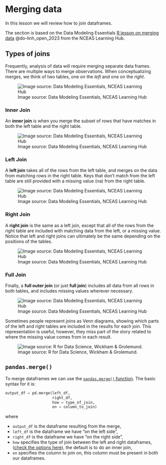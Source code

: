 # Merging data

In this lesson we will review how to join dataframes.
<!--TODO: learning objectives-->

The section is based on the Data Modeling Essentials [R lesson on merging data](https://learning.nceas.ucsb.edu/2023-06-delta/session_09.html#merging-data) @do-linh_open_2023 from the NCEAS Learning Hub. 

## Types of joins

Frequently, analysis of data will require merging separate data frames. 
There are multiple ways to merge observations. 
When conceptualizing merges, we think of two tables, one on the *left* and one on the *right*.

![Image source: Data Modeling Essentials, NCEAS Learning Hub](/book/images/merging_data/join-diagrams-separate.png)

### Inner Join
An **inner join**  is when you merge the subset of rows that have matches in both the left table and the right table.

![Image source: Data Modeling Essentials, NCEAS Learning Hub](/book/images/merging_data/join-diagrams-inner.png)

### Left Join
A **left join** takes all of the rows from the left table, and merges on the data from matching rows in the right table. 
Keys that don't match from the left table are still provided with a missing value (na) from the right table. 

![Image source: Data Modeling Essentials, NCEAS Learning Hub](/book/images/merging_data/join-diagrams-left.png)

### Right Join
A **right join** is the same as a left join, except that all of the rows from the right table are included with matching data from the left, or a missing value. 
Notice that left and right joins can ultimately be the same depending on the positions of the tables.

![Image source: Data Modeling Essentials, NCEAS Learning Hub](/book/images/merging_data/join-diagrams-right.png)


### Full Join
Finally, a **full outer join** (or just **full join**) includes all data from all rows in both tables, and includes missing values wherever necessary.

![Image source: Data Modeling Essentials, NCEAS Learning Hub](/book/images/merging_data/join-diagrams-full.png)

Sometimes people represent joins as Venn diagrams, showing which parts of the left and right tables are included in the results for each join. 
This representation is useful, however, they miss part of the story related to where the missing value comes from in each result.

![Image source: R for Data Science, Wickham & Grolemund.](/book/images/merging_data/join-venn.png)

## `pandas.merge()`

To merge dataframes we can use the [`pandas.merge()` function](https://pandas.pydata.org/docs/reference/api/pandas.merge.html#pandas.merge). 
The basic syntax for it is:

```python
output_df = pd.merge(left_df,
                     right_df, 
                     how = type_of_join, 
                     on = column_to_join)
```
where

- `output_df` is the dataframe resulting from the merge,
- `left_df` is the dataframe we have "on the left side",
- `right_df` is the dataframe we have "on the right side",
- `how` specifies the type of join between the left and right dataframes, ([check the options here](https://pandas.pydata.org/docs/reference/api/pandas.merge.html#pandas.merge)), the default is to do an inner join,
- `on` specifies the column to join on, this column must be present in both our dataframes. 
